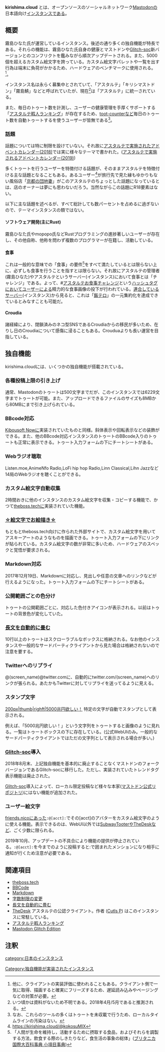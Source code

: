 {{小文字}}
{{Infobox instance
| Name          = {{Ruby|[[kirishima.cloud]]|キリシマ ドット クラウド}}
| Image         = [[ファイル:astarte_5x_resoluted.png|300px|Astarte]]
| Domain        = https://kirishima.cloud
| Admin         = [https://kirishima.cloud/@Kirishimalab21 霧島ひなた]
| Country       = 日本
| Start         = 2017年10月4日
| Kifu          = [http://amzn.asia/hJLmEbc ほしいものリスト] [https://enty.jp/fTVgWyCFuAkK Enty][https://www.pixiv.net/fanbox/creator/13015144 FanBox]
| SourceCode    = https://github.com/Kirishima21/mastodon
| Alias         = アスタルテ、キリシマストドン
}}
'''kirishima.cloud''' とは、オープンソースのソーシャルネットワーク[[Mastodon]]の日本語向け[[インスタンス]]である。

==概要==
{{stub}}
霧島ひなた氏が運営しているインスタンス。後述の通り多くの独自機能が特長である。それらの機能は、霧島ひなた氏自身の健康とマストドンや[[Glitch-soc]]新バージョンとのコンフリクトを鑑みながら順次アップデートされる。また、5000個を超えるカスタム絵文字を誇っている。カスタム絵文字パレットや一覧を出す行為は端末に負荷がかかるため、ハードウェアのベンチマークに使用される。<ref>他に、クライアントの実装評価に使われることもある。クライアント側で一気に取得、描画すると確実にフリーズするため、遅延読み込みやページングなどの対策が必要。</ref>{{要出典}}。

インスタンス名は永らく募集中とされていて、「アスタルテ」「キリシマストドン」「霧島鯖」などと呼ばれていたが、現在<ref>いつ頃かは資料がないため不明である。2018年4月/5月であると推測される。</ref>は「アスタルテ」に統一されている。

また、毎日のトゥート数を計測し、ユーザーの健康管理を手厚くサポートする「[[アスタルテ暇人ランキング]]」が存在するため、[[toot-counter]]など毎日のトゥート数を自動トゥートするを使うユーザーが皆無である<ref>なお、これらのツールの多くはトゥートを未収載で行うため、ローカルタイムラインの汚染はない。</ref>。

===話題===
話題については特に制限を設けていない。それ故に[https://adventar.org/calendars/3503 アスタルテで実施されたアドベントカレンダー(2018)]では実に様々なテーマで書かれた。([https://adventar.org/calendars/3971 アスタルテで実施されるアドベントカレンダー(2019)])

多くトゥートを行うユーザーを特徴付ける話題が、そのままアスタルテを特徴付ける主な話題となることもある。あるユーザー<ref>https://kirishima.cloud/@kokosuMIX</ref>が旅行先で見た縁もゆかりもない風俗店「[https://maps.google.com/?cid=18110656808399308203 京都の団地妻]」がこのアスタルテのちょっとした話題になっているとは、店のオーナーは夢にも思わないだろう。当然ながらこの話題にR18要素はない。

以下に主な話題を述べるが、すべて総計しても数パーセントを占めるに過ぎないので、テーマインスタンスの類ではない。
====ソフトウェア開発(主にRust)====
霧島ひなた氏やmopopo氏などRustプログラミングの進捗著しいユーザーが存在し、その他自称、他称を問わず複数のプログラマーが在籍し、活動している。

====食事====
これは一般的な意味での「食事」の要件<ref>「人間が生命を維持し，活動するために摂取する食品，およびそれらを調製する方法，飲食する際のしきたりなど，食生活の事象の総体」([https://kotobank.jp/word/食事-80132 ブリタニカ国際大百科事典 小項目事典])</ref>をすべて満たしているとは限らない上に、必ずしも食事を行うことを指すとは限らない。それ故にアスタルテの管理者(霧島ひなた)やアスタルテというサーバー(インスタンス)において食事とは「チャレンジ」である。よって、#[https://kirishima.cloud/tags/%E3%82%A2%E3%82%B9%E3%82%BF%E3%83%AB%E3%83%86%E3%81%8A%E9%A3%9F%E4%BA%8B%E3%83%81%E3%83%A3%E3%83%AC%E3%83%B3%E3%82%B8 アスタルテお食事チャレンジ]という[[ハッシュタグ]]においてユーザーによる精力的な食事画像の投下が行われている。[[連合]]しているサーバー(インスタンス)から見ると、これは「[[飯テロ]]」の一元集約化を達成できているとみなすことも可能だ。{{要出典}}

====Croudia====
諸経緯により、閉鎖済みのネコ型SNSであるCroudiaからの移民が多いため、在りし日のCroudiaについて感傷に浸ることもある。Crouduaよりも長い運営を目指している。

==独自機能==
kirishima.cloudには、いくつかの独自機能が搭載されている。

===各種投稿上限の引き上げ===
通常、Mastodonのトゥートは500文字までだが、このインスタンスでは6229文字までトゥートが可能。また、アップロードできるファイルのサイズも8MBから80MBにまで引き上げられている。

===BBcode対応===
[[Kibousoft Now]]に実装されていたものと同様。斜体表示や回転表示などの装飾ができる。また、他のBBcode対応インスタンスのトゥートのBBcode入りのトゥートも正常に表示できる。トゥート入力フォームの下にチートシートがある。

===Webラジオ聴取===
Listen.moe,AnimeNfo Radio,LoFi hip hop Radio,Linn Classical,Lihn Jazzなど14局のWebラジオを聴くことができる。

===カスタム絵文字自動収集===
2時間おきに他のインスタンスのカスタム絵文字を収集・コピーする機能で、かつて[[theboss.tech]]に実装されていた機能。

===[[カスタム絵文字でお絵かきツール|☆絵文字でお絵描き☆]]===
もともとtheboss.tech向けに作られた外部サイトで、カスタム絵文字を用いてアスキーアートのようなものを描画できる。トゥート入力フォームの下にリンクが貼られている。カスタム絵文字の数が非常に多いため、ハードウェアのスペックと覚悟が要求される。

===Markdown対応===
2017年12月19日、Markdownに対応し、見出しや任意の文章へのリンクなどが行えるようになった。トゥート入力フォームの下にチートシートがある。

===公開範囲ごとの色分け===
トゥートの公開範囲ごとに、対応した色付きアイコンが表示される。以前はトゥートの背景色が変化していた。

===[[長文を自動的に畳む]]===
10行以上のトゥートはスクローラブルなボックスに格納される。なお他のインスタンスや一般的なサードパーティクライアントから見た場合は格納されないので注意を要する。

===Twitterへのリプライ===
@(screen_name)@twitter.comに、自動的にtwitter.com/(screen_name)へのリンクが張られる。あたかもTwitterに対してリプライを送ってるように見える。

===スタンプ文字===
[[ファイル:Screenshot 20180630-014747 Chrome.jpg|200px|thumb|righft|5000兆円欲しい！]]
特定の文字が自動でスタンプとして表示される。

例えば、「5000兆円欲しい！」という文字列をトゥートすると画像のように見れる。一覧はトゥートボックスの下に存在している。(公式WebUIのみ。一般的なサードパーティクライアントではただの文字列として表示される場合が多い。)

===[[Mastodon Glitch Edition|Glitch-soc]]導入===
2018年8月末、上記独自機能を基本的に廃止することなくマストドンのフォークバージョンであるGlitch-socに移行した。ただし、実装されていたトレンドタグ表示機能は廃止された。

[[Mastodon Glitch Edition|Glitch-soc]]導入によって、ローカル限定投稿など様々な本家([[マストドン公式リポジトリ]])にはない機能が追加された。

===ユーザー絵文字===
[[friends.nico]]にあった<code>:@[acct]:</code>でその[acct]のアバターをカスタム絵文字のように使える機能。表示できるのは、WebUI以外では[[SubwayTooter]]や[[TheDesk]]など、ごく少数に限られる。

2019年10月、アップデートの不具合により機能の提供が停止されている。<code>:@[acct]:</code>を今までのように投稿すると:で囲まれたメンションになり相手に通知が行くため注意が必要である。

==関連項目==

*[[theboss.tech]]
*[[BBCode]]
*[[Markdown]]
*[[字数制限の変更]]
*[[長文を自動的に畳む]]
*[[TheDesk]] アスタルテの公認クライアント。作者 ([[Cutls P]]) はこのインスタンスに常駐している。
*[[アスタルテ暇人ランキング]]
*[[Mastodon Glitch Edition]]

==注釈==

[[category:日本のインスタンス]]
[[Category:独自機能が実装されたインスタンス]]
<references />